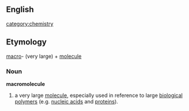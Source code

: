 ==English== [[category:chemistry]]
==Etymology==
[[macro]]- (very large) + [[molecule]]
===Noun===
'''macromolecule'''
# a very large [[molecule]], especially used in reference to large [[biological]] [[polymer]]s (e.g. [[nucleic acid]]s and [[protein]]s).